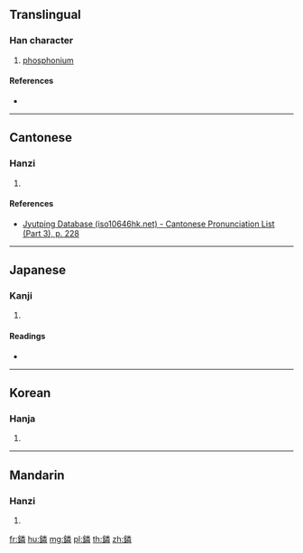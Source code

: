 {{character info/new}}
==Translingual==

===Han character===
{{Han char|rn=167|rad=金|as=12|sn=20|four=89159|canj=CFDQ|ids=⿰金粦}}

# [[phosphonium]]

====References====
* {{Han ref|kx=1321.180|dkj=40854|dj=1821.090|hdz=64259.010|uh=93FB|ud=37883|bh=F4E9|bd=62697}}

----

==Cantonese==

===Hanzi===
{{yue-hanzi|jyut=[[leon4]]|y=leun4}}

# {{defn|lang=yue|sort=金12}}

====References====
* [http://www.iso10646hk.net/jp/document/download.jsp Jyutping Database (iso10646hk.net) - Cantonese Pronunciation List (Part 3), p. 228]

----

==Japanese==

===Kanji===
{{ja-kanji|grade=|rs=金12}}

# {{defn|lang=ja|sort=金12}}

====Readings====
* {{ja-readings|on=[[りん]] (rin), [[れい]] (rei), [[りょう]] (ryō)|kun=[[つよい]] (tsuyoi)|nanori=}}

----

==Korean==

===Hanja===
{{ko-hanja|hangeul=[[린]]>[[인]]|eumhun=|rv=rin>in|mr=rin>in|y=lin>in}}

# {{defn|lang=ko|sort=金12}}

----

==Mandarin==

===Hanzi===
{{cmn-hanzi|pin=[[lín]] ([[lin2]])|wg=lin<sup>2</sup>}}

# {{defn|lang=cmn|sort=金12}}

[[fr:鏻]]
[[hu:鏻]]
[[mg:鏻]]
[[pl:鏻]]
[[th:鏻]]
[[zh:鏻]]